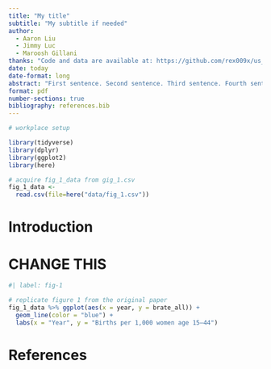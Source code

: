 ```yaml
---
title: "My title"
subtitle: "My subtitle if needed"
author: 
  - Aaron Liu
  - Jimmy Luc
  - Maroosh Gillani
thanks: "Code and data are available at: https://github.com/rex009x/us_birth_rates/tree/master/data . A replication of various aspects in this paper are available at: LINK ."
date: today
date-format: long
abstract: "First sentence. Second sentence. Third sentence. Fourth sentence."
format: pdf
number-sections: true
bibliography: references.bib
---
```

```r
# workplace setup

library(tidyverse)
library(dplyr)
library(ggplot2)
library(here)

# acquire fig_1_data from gig_1.csv
fig_1_data <- 
  read.csv(file=here("data/fig_1.csv"))
```


# Introduction

# CHANGE THIS

```r

#| label: fig-1

# replicate figure 1 from the original paper
fig_1_data %>% ggplot(aes(x = year, y = brate_all)) +
  geom_line(color = "blue") +
  labs(x = "Year", y = "Births per 1,000 women age 15–44")
```


# References


